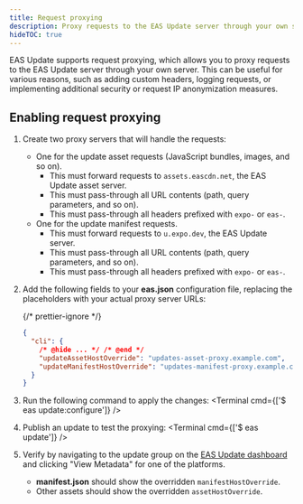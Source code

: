 ```yaml
---
title: Request proxying
description: Proxy requests to the EAS Update server through your own server.
hideTOC: true
---
```



EAS Update supports request proxying, which allows you to proxy requests to the EAS Update server through your own server. This can be useful for various reasons, such as adding custom headers, logging requests, or implementing additional security or request IP anonymization measures.

## Enabling request proxying

1. Create two proxy servers that will handle the requests:
   - One for the update asset requests (JavaScript bundles, images, and so on).
     - This must forward requests to `assets.eascdn.net`, the EAS Update asset server.
     - This must pass-through all URL contents (path, query parameters, and so on).
     - This must pass-through all headers prefixed with `expo-` or `eas-`.
   - One for the update manifest requests.
     - This must forward requests to `u.expo.dev`, the EAS Update server.
     - This must pass-through all URL contents (path, query parameters, and so on).
     - This must pass-through all headers prefixed with `expo-` or `eas-`.
1. Add the following fields to your **eas.json** configuration file, replacing the placeholders with your actual proxy server URLs:

   {/* prettier-ignore */}
   ```json eas.json
   {
     "cli": {
       /* @hide ... */ /* @end */
       "updateAssetHostOverride": "updates-asset-proxy.example.com",
       "updateManifestHostOverride": "updates-manifest-proxy.example.com"
     }
   }
   ```

1. Run the following command to apply the changes:
   <Terminal cmd={['$ eas update:configure']} />
1. Publish an update to test the proxying:
   <Terminal cmd={['$ eas update']} />
1. Verify by navigating to the update group on the [EAS Update dashboard](https://expo.dev/accounts/[account]/projects/[project]/updates) and clicking "View Metadata" for one of the platforms.
   - **manifest.json** should show the overridden `manifestHostOverride`.
   - Other assets should show the overridden `assetHostOverride`.

